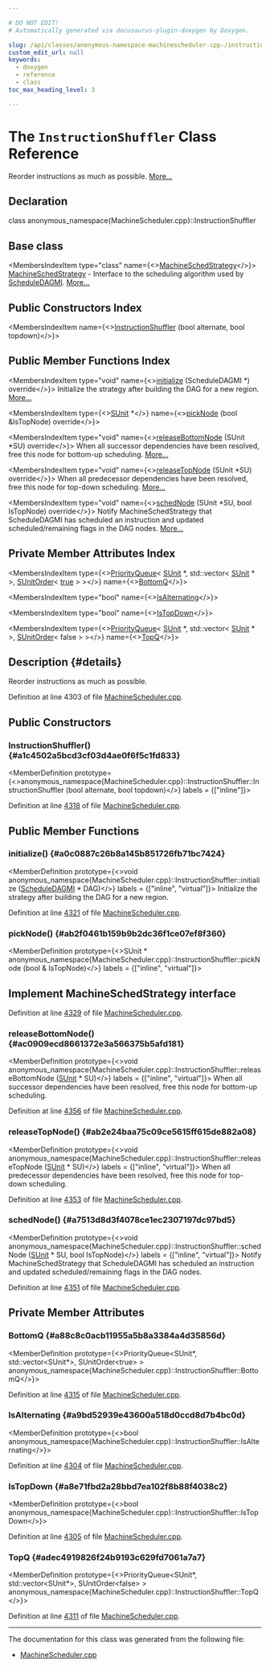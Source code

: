 ```yaml
---

# DO NOT EDIT!
# Automatically generated via docusaurus-plugin-doxygen by Doxygen.

slug: /api/classes/anonymous-namespace-machinescheduler-cpp-/instructionshuffler
custom_edit_url: null
keywords:
  - doxygen
  - reference
  - class
toc_max_heading_level: 3

---
```





# The `InstructionShuffler` Class Reference

<DoxygenPage pluginConfig={pluginConfig}>

Reorder instructions as much as possible. <a href="#details">More...</a>

## Declaration

<CodeBlock>class anonymous_namespace{MachineScheduler.cpp}::InstructionShuffler</CodeBlock>

## Base class

<MembersIndex>

<MembersIndexItem
  type="class"
  name={<><a href="/docs/api/classes/llvm/machineschedstrategy">MachineSchedStrategy</a></>}>
<a href="/docs/api/classes/llvm/machineschedstrategy">MachineSchedStrategy</a> - Interface to the scheduling algorithm used by <a href="/docs/api/classes/llvm/scheduledagmi">ScheduleDAGMI</a>. <a href="/docs/api/classes/llvm/machineschedstrategy/#details">More...</a>
</MembersIndexItem>

</MembersIndex>

## Public Constructors Index

<MembersIndex>

<MembersIndexItem
  name={<><a href="#a1c4502a5bcd3cf03d4ae0f6f5c1fd833">InstructionShuffler</a> (bool alternate, bool topdown)</>}>
</MembersIndexItem>

</MembersIndex>

## Public Member Functions Index

<MembersIndex>

<MembersIndexItem
  type="void"
  name={<><a href="#a0c0887c26b8a145b851726fb71bc7424">initialize</a> (ScheduleDAGMI &#42;) override</>}>
Initialize the strategy after building the DAG for a new region. <a href="#a0c0887c26b8a145b851726fb71bc7424">More...</a>
</MembersIndexItem>

<MembersIndexItem
  type={<><a href="/docs/api/classes/llvm/sunit">SUnit</a> &#42;</>}
  name={<><a href="#ab2f0461b159b9b2dc36f1ce07ef8f360">pickNode</a> (bool &amp;IsTopNode) override</>}>
</MembersIndexItem>

<MembersIndexItem
  type="void"
  name={<><a href="#ac0909ecd8661372e3a566375b5afd181">releaseBottomNode</a> (SUnit &#42;SU) override</>}>
When all successor dependencies have been resolved, free this node for bottom-up scheduling. <a href="#ac0909ecd8661372e3a566375b5afd181">More...</a>
</MembersIndexItem>

<MembersIndexItem
  type="void"
  name={<><a href="#ab2e24baa75c09ce5615ff615de882a08">releaseTopNode</a> (SUnit &#42;SU) override</>}>
When all predecessor dependencies have been resolved, free this node for top-down scheduling. <a href="#ab2e24baa75c09ce5615ff615de882a08">More...</a>
</MembersIndexItem>

<MembersIndexItem
  type="void"
  name={<><a href="#a7513d8d3f4078ce1ec2307197dc97bd5">schedNode</a> (SUnit &#42;SU, bool IsTopNode) override</>}>
Notify MachineSchedStrategy that ScheduleDAGMI has scheduled an instruction and updated scheduled/remaining flags in the DAG nodes. <a href="#a7513d8d3f4078ce1ec2307197dc97bd5">More...</a>
</MembersIndexItem>

</MembersIndex>

## Private Member Attributes Index

<MembersIndex>

<MembersIndexItem
  type={<><a href="/docs/api/classes/llvm/priorityqueue">PriorityQueue</a>&lt; <a href="/docs/api/classes/llvm/sunit">SUnit</a> &#42;, std::vector&lt; <a href="/docs/api/classes/llvm/sunit">SUnit</a> &#42; &gt;, <a href="/docs/api/structs/anonymous-namespace-machinescheduler-cpp-/sunitorder">SUnitOrder</a>&lt; <a href="/docs/api/files/lib/lib/analysis/basicaliasanalysis-cpp/#af6d5cafbdfc5313e65d990120021a3ec">true</a> &gt; &gt;</>}
  name={<><a href="#a88c8c0acb11955a5b8a3384a4d35856d">BottomQ</a></>}>
</MembersIndexItem>

<MembersIndexItem
  type="bool"
  name={<><a href="#a9bd52939e43600a518d0ccd8d7b4bc0d">IsAlternating</a></>}>
</MembersIndexItem>

<MembersIndexItem
  type="bool"
  name={<><a href="#a8e71fbd2a28bbd7ea102f8b88f4038c2">IsTopDown</a></>}>
</MembersIndexItem>

<MembersIndexItem
  type={<><a href="/docs/api/classes/llvm/priorityqueue">PriorityQueue</a>&lt; <a href="/docs/api/classes/llvm/sunit">SUnit</a> &#42;, std::vector&lt; <a href="/docs/api/classes/llvm/sunit">SUnit</a> &#42; &gt;, <a href="/docs/api/structs/anonymous-namespace-machinescheduler-cpp-/sunitorder">SUnitOrder</a>&lt; false &gt; &gt;</>}
  name={<><a href="#adec4919826f24b9193c629fd7061a7a7">TopQ</a></>}>
</MembersIndexItem>

</MembersIndex>

## Description {#details}

Reorder instructions as much as possible.

Definition at line 4303 of file <a href="/docs/api/files/lib/lib/codegen/machinescheduler-cpp">MachineScheduler.cpp</a>.

<SectionDefinition>

## Public Constructors

### InstructionShuffler() {#a1c4502a5bcd3cf03d4ae0f6f5c1fd833}

<MemberDefinition
  prototype={<>anonymous&#95;namespace&#123;MachineScheduler.cpp&#125;::InstructionShuffler::InstructionShuffler (bool alternate, bool topdown)</>}
  labels = {["inline"]}>

Definition at line <a href="/docs/api/files/lib/lib/codegen/machinescheduler-cpp/#l04318">4318</a> of file <a href="/docs/api/files/lib/lib/codegen/machinescheduler-cpp">MachineScheduler.cpp</a>.
</MemberDefinition>

</SectionDefinition>

<SectionDefinition>

## Public Member Functions

### initialize() {#a0c0887c26b8a145b851726fb71bc7424}

<MemberDefinition
  prototype={<>void anonymous&#95;namespace&#123;MachineScheduler.cpp&#125;::InstructionShuffler::initialize (<a href="/docs/api/classes/llvm/scheduledagmi">ScheduleDAGMI</a> &#42; DAG)</>}
  labels = {["inline", "virtual"]}>
Initialize the strategy after building the DAG for a new region.

Definition at line <a href="/docs/api/files/lib/lib/codegen/machinescheduler-cpp/#l04321">4321</a> of file <a href="/docs/api/files/lib/lib/codegen/machinescheduler-cpp">MachineScheduler.cpp</a>.
</MemberDefinition>

### pickNode() {#ab2f0461b159b9b2dc36f1ce07ef8f360}

<MemberDefinition
  prototype={<>SUnit &#42; anonymous&#95;namespace&#123;MachineScheduler.cpp&#125;::InstructionShuffler::pickNode (bool &amp; IsTopNode)</>}
  labels = {["inline", "virtual"]}>

<Link id="details" />


## Implement MachineSchedStrategy interface

Definition at line <a href="/docs/api/files/lib/lib/codegen/machinescheduler-cpp/#l04329">4329</a> of file <a href="/docs/api/files/lib/lib/codegen/machinescheduler-cpp">MachineScheduler.cpp</a>.
</MemberDefinition>

### releaseBottomNode() {#ac0909ecd8661372e3a566375b5afd181}

<MemberDefinition
  prototype={<>void anonymous&#95;namespace&#123;MachineScheduler.cpp&#125;::InstructionShuffler::releaseBottomNode (<a href="/docs/api/classes/llvm/sunit">SUnit</a> &#42; SU)</>}
  labels = {["inline", "virtual"]}>
When all successor dependencies have been resolved, free this node for bottom-up scheduling.

Definition at line <a href="/docs/api/files/lib/lib/codegen/machinescheduler-cpp/#l04356">4356</a> of file <a href="/docs/api/files/lib/lib/codegen/machinescheduler-cpp">MachineScheduler.cpp</a>.
</MemberDefinition>

### releaseTopNode() {#ab2e24baa75c09ce5615ff615de882a08}

<MemberDefinition
  prototype={<>void anonymous&#95;namespace&#123;MachineScheduler.cpp&#125;::InstructionShuffler::releaseTopNode (<a href="/docs/api/classes/llvm/sunit">SUnit</a> &#42; SU)</>}
  labels = {["inline", "virtual"]}>
When all predecessor dependencies have been resolved, free this node for top-down scheduling.

Definition at line <a href="/docs/api/files/lib/lib/codegen/machinescheduler-cpp/#l04353">4353</a> of file <a href="/docs/api/files/lib/lib/codegen/machinescheduler-cpp">MachineScheduler.cpp</a>.
</MemberDefinition>

### schedNode() {#a7513d8d3f4078ce1ec2307197dc97bd5}

<MemberDefinition
  prototype={<>void anonymous&#95;namespace&#123;MachineScheduler.cpp&#125;::InstructionShuffler::schedNode (<a href="/docs/api/classes/llvm/sunit">SUnit</a> &#42; SU, bool IsTopNode)</>}
  labels = {["inline", "virtual"]}>
Notify MachineSchedStrategy that ScheduleDAGMI has scheduled an instruction and updated scheduled/remaining flags in the DAG nodes.

Definition at line <a href="/docs/api/files/lib/lib/codegen/machinescheduler-cpp/#l04351">4351</a> of file <a href="/docs/api/files/lib/lib/codegen/machinescheduler-cpp">MachineScheduler.cpp</a>.
</MemberDefinition>

</SectionDefinition>

<SectionDefinition>

## Private Member Attributes

### BottomQ {#a88c8c0acb11955a5b8a3384a4d35856d}

<MemberDefinition
  prototype={<>PriorityQueue&lt;SUnit&#42;, std::vector&lt;SUnit&#42;&gt;, SUnitOrder&lt;true&gt; &gt; anonymous&#95;namespace&#123;MachineScheduler.cpp&#125;::InstructionShuffler::BottomQ</>}>

Definition at line <a href="/docs/api/files/lib/lib/codegen/machinescheduler-cpp/#l04315">4315</a> of file <a href="/docs/api/files/lib/lib/codegen/machinescheduler-cpp">MachineScheduler.cpp</a>.
</MemberDefinition>

### IsAlternating {#a9bd52939e43600a518d0ccd8d7b4bc0d}

<MemberDefinition
  prototype={<>bool anonymous&#95;namespace&#123;MachineScheduler.cpp&#125;::InstructionShuffler::IsAlternating</>}>

Definition at line <a href="/docs/api/files/lib/lib/codegen/machinescheduler-cpp/#l04304">4304</a> of file <a href="/docs/api/files/lib/lib/codegen/machinescheduler-cpp">MachineScheduler.cpp</a>.
</MemberDefinition>

### IsTopDown {#a8e71fbd2a28bbd7ea102f8b88f4038c2}

<MemberDefinition
  prototype={<>bool anonymous&#95;namespace&#123;MachineScheduler.cpp&#125;::InstructionShuffler::IsTopDown</>}>

Definition at line <a href="/docs/api/files/lib/lib/codegen/machinescheduler-cpp/#l04305">4305</a> of file <a href="/docs/api/files/lib/lib/codegen/machinescheduler-cpp">MachineScheduler.cpp</a>.
</MemberDefinition>

### TopQ {#adec4919826f24b9193c629fd7061a7a7}

<MemberDefinition
  prototype={<>PriorityQueue&lt;SUnit&#42;, std::vector&lt;SUnit&#42;&gt;, SUnitOrder&lt;false&gt; &gt; anonymous&#95;namespace&#123;MachineScheduler.cpp&#125;::InstructionShuffler::TopQ</>}>

Definition at line <a href="/docs/api/files/lib/lib/codegen/machinescheduler-cpp/#l04311">4311</a> of file <a href="/docs/api/files/lib/lib/codegen/machinescheduler-cpp">MachineScheduler.cpp</a>.
</MemberDefinition>

</SectionDefinition>

<hr/>

The documentation for this class was generated from the following file:

<ul>
<li><a href="/docs/api/files/lib/lib/codegen/machinescheduler-cpp">MachineScheduler.cpp</a></li>
</ul>

</DoxygenPage>
